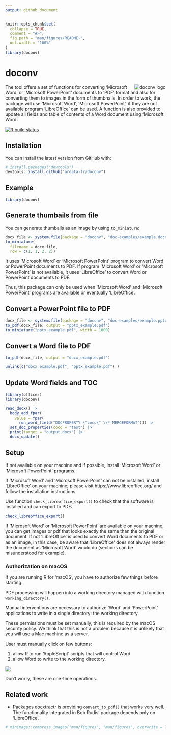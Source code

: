 ```yaml
---
output: github_document
---
```


<!-- README.md is generated from README.Rmd. Please edit that file -->

```r
knitr::opts_chunk$set(
  collapse = TRUE,
  comment = "#>",
  fig.path = "man/figures/README-",
  out.width = "100%"
)
library(doconv)
```

# doconv

<img src="man/figures/logo.png" alt="doconv logo" align="right" /> The tool offers a set of functions for converting 'Microsoft Word' or 
'Microsoft PowerPoint' documents to 'PDF' format and also for converting 
them to images in the form of thumbnails. In order to work, the package 
will use 'Microsoft Word', 'Microsoft PowerPoint', if they are not available 
program 'LibreOffice' can be used. A function is also provided to update 
 all fields and table of contents of a Word document using 'Microsoft Word'.

<!-- badges: start -->
[![R build status](https://github.com/ardata-fr/doconv/workflows/R-CMD-check/badge.svg)](https://github.com/ardata-fr/doconv/actions)
<!-- badges: end -->

## Installation

You can install the latest version from GitHub with:

``` r
# install.packages("devtools")
devtools::install_github("ardata-fr/doconv")
```

## Example

```r
library(doconv)
```

## Generate thumbails from file

You can generate thumbails as an image by using `to_miniature`:

```r
docx_file <- system.file(package = "doconv", "doc-examples/example.docx")
to_miniature(
  filename = docx_file, 
  row = c(1, 1, 2, 2))
```

It uses 'Microsoft Word' or 'Microsoft PowerPoint' program to convert Word or 
PowerPoint documents to PDF. If program 'Microsoft Word' or 'Microsoft PowerPoint'
is not available, it uses 'LibreOffice' to convert Word or PowerPoint documents to PDF.

Thus, this package can only be used when 'Microsoft Word' and 'Microsoft PowerPoint' 
programs are available or eventually 'LibreOffice'.

## Convert a PowerPoint file to PDF

```r
docx_file <- system.file(package = "doconv", "doc-examples/example.pptx")
to_pdf(docx_file, output = "pptx_example.pdf")
to_miniature("pptx_example.pdf", width = 1000)
```

## Convert a Word file to PDF

```r
to_pdf(docx_file, output = "docx_example.pdf")
```

```r
unlink(c("docx_example.pdf", "pptx_example.pdf") )
```

## Update Word fields and TOC

```r
library(officer)
library(doconv)

read_docx() |> 
  body_add_fpar(
    value = fpar(
      run_word_field("DOCPROPERTY \"coco\" \\* MERGEFORMAT"))) |>
  set_doc_properties(coco = "test") |>
  print(target = "output.docx") |>
  docx_update()
```


## Setup

If not available on your machine and if possible, install 
'Microsoft Word' or 'Microsoft PowerPoint' programs.

If 'Microsoft Word' and 'Microsoft PowerPoint' can not be installed, 
install 'LibreOffice' on your machine; please visit 
https://www.libreoffice.org/ and follow the installation instructions.

Use function `check_libreoffice_export()` to check that the software 
is installed and can export to PDF:

```r
check_libreoffice_export()
```


If 'Microsoft Word' or 'Microsoft PowerPoint' are available on your machine, 
you can get images or pdf that looks exactly the same than the original document.
If not 'LibreOffice' is used to convert Word documents 
to PDF or as an image, in this case, be aware that 'LibreOffice' does not 
always render the document as 'Microsoft Word' would do (sections can be 
misunderstood for example).

### Authorization on macOS

If you are running R for 'macOS', you have to authorize few things before 
starting.

PDF processing will happen into a working
directory managed with function `working_directory()`.

Manual interventions are necessary to authorize 'Word' and
'PowerPoint' applications to write in a single directory: the working directory.

These permissions must be set manually, this is required by the macOS security
policy. We think that this is not a problem because it is unlikely that you will
use a Mac machine as a server.

User must manually click on few buttons:

1. allow R to run 'AppleScript' scripts that will control Word
2. allow Word to write to the working directory.

![](man/figures/authorizations.png)

Don't worry, these are one-time operations.


## Related work

* Packages [docxtractr](https://CRAN.R-project.org/package=docxtractr) is providing 
`convert_to_pdf()` that works very well. The functionality integrated in Bob Rudis' 
package depends only on 'LibreOffice'. 

```r
# minimage::compress_images("man/figures", "man/figures", overwrite = TRUE)
```

